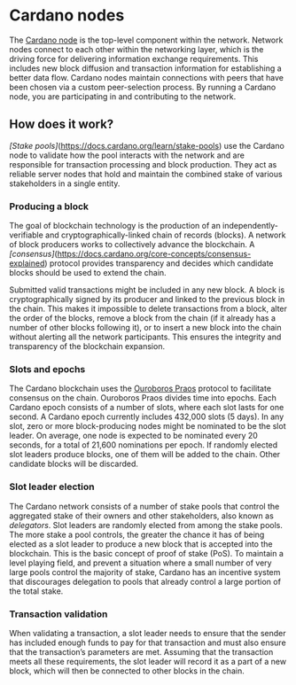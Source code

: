 # Cardano nodes

The [Cardano node](https://docs.cardano.org/cardano-components/cardano-node) is the top-level component within the network. Network nodes connect to each other within the networking layer, which is the driving force for delivering information exchange requirements. This includes new block diffusion and transaction information for establishing a better data flow. Cardano nodes maintain connections with peers that have been chosen via a custom peer-selection process. By running a Cardano node, you are participating in and contributing to the network.

## How does it work?

*[Stake pools]*(https://docs.cardano.org/learn/stake-pools) use the Cardano node to validate how the pool interacts with the network and are responsible for transaction processing and block production. They act as reliable server nodes that hold and maintain the combined stake of various stakeholders in a single entity.

### Producing a block

The goal of blockchain technology is the production of an independently-verifiable and cryptographically-linked chain of records (blocks). A network of block producers works to collectively advance the blockchain. A *[consensus]*(https://docs.cardano.org/core-concepts/consensus-explained) protocol provides transparency and decides which candidate blocks should be used to extend the chain.

Submitted valid transactions might be included in any new block. A block is cryptographically signed by its producer and linked to the previous block in the chain. This makes it impossible to delete transactions from a block, alter the order of the blocks, remove a block from the chain (if it already has a number of other blocks following it), or to insert a new block into the chain without alerting all the network participants. This ensures the integrity and transparency of the blockchain expansion.

### Slots and epochs

The Cardano blockchain uses the [Ouroboros Praos](https://eprint.iacr.org/2017/573.pdf) protocol to facilitate consensus on the chain. Ouroboros Praos divides time into epochs. Each Cardano epoch consists of a number of slots, where each slot lasts for one second. A Cardano epoch currently includes 432,000 slots (5 days). In any slot, zero or more block-producing nodes might be nominated to be the slot leader. On average, one node is expected to be nominated every 20 seconds, for a total of 21,600 nominations per epoch. If randomly elected slot leaders produce blocks, one of them will be added to the chain. Other candidate blocks will be discarded.

### Slot leader election

The Cardano network consists of a number of stake pools that control the aggregated stake of their owners and other stakeholders, also known as *delegators*. Slot leaders are randomly elected from among the stake pools. The more stake a pool controls, the greater the chance it has of being elected as a slot leader to produce a new block that is accepted into the blockchain. This is the basic concept of proof of stake (PoS). To maintain a level playing field, and prevent a situation where a small number of very large pools control the majority of stake, Cardano has an incentive system that discourages delegation to pools that already control a large portion of the total stake.

### Transaction validation

When validating a transaction, a slot leader needs to ensure that the sender has included enough funds to pay for that transaction and must also ensure that the transaction’s parameters are met. Assuming that the transaction meets all these requirements, the slot leader will record it as a part of a new block, which will then be connected to other blocks in the chain.